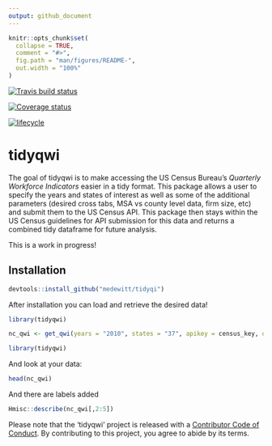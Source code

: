 ```yaml
---
output: github_document
---
```


<!-- README.md is generated from README.Rmd. Please edit that file -->

```r
knitr::opts_chunk$set(
  collapse = TRUE,
  comment = "#>",
  fig.path = "man/figures/README-",
  out.width = "100%"
)
```
[![Travis build status](https://travis-ci.org/medewitt/tidyqwi.svg?branch=master)](https://travis-ci.org/medewitt/tidyqwi)

[![Coverage status](https://codecov.io/gh/medewitt/tidyqwi/branch/master/graph/badge.svg)](https://codecov.io/github/medewitt/tidyqwi?branch=master)

[![lifecycle](https://img.shields.io/badge/lifecycle-experimental-orange.svg)](https://www.tidyverse.org/lifecycle/#experimental)

# tidyqwi

The goal of tidyqwi is to make accessing the US Census Bureau's _Quarterly Workforce Indicators_ easier in a tidy format. This package allows a user to specify the years and states of interest as well as some of the additional parameters (desired cross tabs, MSA vs county level data, firm size, etc) and submit them to the US Census API. This package then stays within the US Census guidelines for API submission for this data and returns a combined tidy dataframe for future analysis.

This is a work in progress!

## Installation

```r
devtools::install_github("medewitt/tidyqi")
```

After installation you can load and retrieve the desired data!

```r
library(tidyqwi)

nc_qwi <- get_qwi(years = "2010", states = "37", apikey = census_key, quiet = TRUE)

```

```r
library(tidyqwi)

```


And look at your data:

```r
head(nc_qwi)
```

And there are labels added

```r
Hmisc::describe(nc_qwi[,2:5])
```

Please note that the 'tidyqwi' project is released with a [Contributor Code of Conduct](CODE_OF_CONDUCT.md). By contributing to this project, you agree to abide by its terms.
